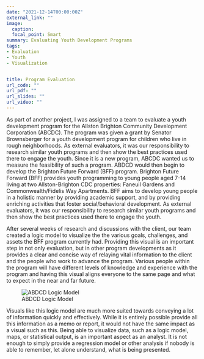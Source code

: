 ```yaml
---
date: "2021-12-14T00:00:00Z"
external_link: ""
image:
  caption:
  focal_point: Smart
summary: Evaluating Youth Development Programs
tags:
- Evaluation
- Youth
- Visualization


title: Program Evaluation
url_code: ""
url_pdf: ""
url_slides: ""
url_video: ""
---
```



As part of another project, I was assigned to a team to evaluate a youth development program for the Allston Brighton Community Development Corporation (ABCDC). The program was given a grant by Senator Brownsberger for a youth development program for children who live in rough neighborhoods. As external evaluators, it was our responsibility to research similar youth programs and then show the best practices used there to engage the youth. Since it is a new program, ABCDC wanted us to measure the feasibility of such a program. ABDCD would then begin to develop the Brighton Future Forward (BFF) program. Brighton Future Forward (BFF) provides youth programming to young people aged 7-14 living at two Allston-Brighton CDC properties: Faneuil Gardens and Commonwealth/Fidelis Way Apartments. BFF aims to develop young people in a holistic manner by providing academic support, and by providing enriching activities that foster social/behavioral development. As external evaluators, it was our responsibility to research similar youth programs and then show the best practices used there to engage the youth.

After several weeks of research and discussions with the client, our team created a logic model to visualize the the various goals, challenges, and assets the BFF program currently had. Providing this visual is an important step in not only evaluation, but in other program developments as it provides a clear and concise way of relaying vital information to the client and the people who work to advance the program. Various people within the program will have different levels of knowledge and experience with the program and having this visual aligns everyone to the same page and what to expect in the near and far future. 

![ABDCD Logic Model](images/featured.png)

Visuals like this logic model are much more suited towards conveying a lot of information quickly and effectively. While it is entirely possible provide all this information as a memo or report, it would not have the same impact as a visual such as this. Being able to visualize data, such as a logic model, maps, or statistical output, is an important aspect as an analyst. It is not enough to simply provide a regression model or other analysis if nobody is able to remember, let alone understand, what is being presented.  





